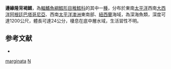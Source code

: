 {{Speciesbox
| taxon = Notophycis marginata
| binomial_authority = [[Günther|Günther]], 1878
| status = NE
| status_system = iucn3.1
| trend = unknow
| synonyms = *''Lotella marginata'', Günther, 1878
*''Austrophycis marginata'', Günther, 1878
*''Physiculus marginatus '', Günther, 1878
}}
'''邊緣隆背褐鱈'''，為[[輻鰭魚綱|輻鰭魚綱]][[鱈形目|鱈形目]][[稚鱈科|稚鱈科]]的其中一[[種|種]]，分布於東南[[太平洋|太平洋]]西南[[大西洋|大西洋]][[阿根廷|阿根廷]][[巴塔哥尼亞|巴塔哥尼亞]]、西南[[太平洋|太平洋]][[澳洲|澳洲]]東南部、[[紐西蘭|紐西蘭]]海域，為深海魚類，深度可達1200公尺，體長可達24公分，棲息在底中層水域，生活習性不明。

==参考文献==
*{{FishBase_species|genus=Notophycis|species=marginata|year=2016|month=1}}

{{鱈形目小作品}}
{{Taxonbar}}
[[Category:隆背褐鱈屬|marginata]]
[[Category:1878年描述的魚類|N]]